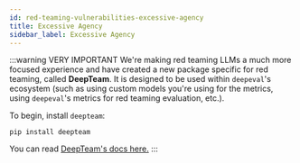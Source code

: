 ```yaml
---
id: red-teaming-vulnerabilities-excessive-agency
title: Excessive Agency
sidebar_label: Excessive Agency
---
```


:::warning VERY IMPORTANT
We're making red teaming LLMs a much more focused experience and have created a new package specific for red teaming, called **DeepTeam**. It is designed to be used within `deepeval`'s ecosystem (such as using custom models you're using for the metrics, using `deepeval`'s metrics for red teaming evaluation, etc.).

To begin, install `deepteam`:

```console
pip install deepteam
```

You can read [DeepTeam's docs here.](https://trydeepteam.com/docs/red-teaming-introduction)
:::
